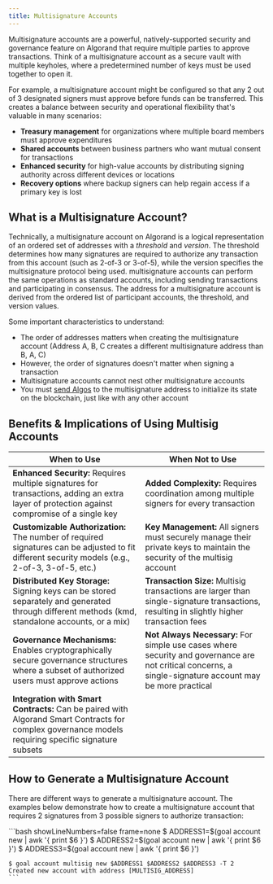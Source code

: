 ```yaml
---
title: Multisignature Accounts
---
```



Multisignature accounts are a powerful, natively-supported security and governance feature on Algorand that require multiple parties to approve transactions. Think of a multisignature account as a secure vault with multiple keyholes, where a predetermined number of keys must be used together to open it.

For example, a multisignature account might be configured so that any 2 out of 3 designated signers must approve before funds can be transferred. This creates a balance between security and operational flexibility that's valuable in many scenarios:

- **Treasury management** for organizations where multiple board members must approve expenditures
- **Shared accounts** between business partners who want mutual consent for transactions
- **Enhanced security** for high-value accounts by distributing signing authority across different devices or locations
- **Recovery options** where backup signers can help regain access if a primary key is lost

## What is a Multisignature Account?

Technically, a multisignature account on Algorand is a logical representation of an ordered set of addresses with a _threshold_ and _version_. The threshold determines how many signatures are required to authorize any transaction from this account (such as 2-of-3 or 3-of-5), while the version specifies the multisignature protocol being used.
multisignature accounts can perform the same operations as standard accounts, including sending transactions and participating in consensus. The address for a multisignature account is derived from the ordered list of participant accounts, the threshold, and version values.

Some important characteristics to understand:

- The order of addresses matters when creating the multisignature account (Address A, B, C creates a different multisignature address than B, A, C)
- However, the order of signatures doesn't matter when signing a transaction
- Multisignature accounts cannot nest other multisignature accounts
- You must [send Algos](/concepts/accounts/funding) to the multisignature address to initialize its state on the blockchain, just like with any other account

## Benefits & Implications of Using Multisig Accounts

| **When to Use**                                                                                                                                      | **When Not to Use**                                                                                                                                      |
| ---------------------------------------------------------------------------------------------------------------------------------------------------- | -------------------------------------------------------------------------------------------------------------------------------------------------------- |
| **Enhanced Security:** Requires multiple signatures for transactions, adding an extra layer of protection against compromise of a single key         | **Added Complexity:** Requires coordination among multiple signers for every transaction                                                                 |
| **Customizable Authorization:** The number of required signatures can be adjusted to fit different security models (e.g., 2-of-3, 3-of-5, etc.)      | **Key Management:** All signers must securely manage their private keys to maintain the security of the multisig account                                 |
| **Distributed Key Storage:** Signing keys can be stored separately and generated through different methods (kmd, standalone accounts, or a mix)      | **Transaction Size:** Multisig transactions are larger than single-signature transactions, resulting in slightly higher transaction fees                 |
| **Governance Mechanisms:** Enables cryptographically secure governance structures where a subset of authorized users must approve actions            | **Not Always Necessary:** For simple use cases where security and governance are not critical concerns, a single-signature account may be more practical |
| **Integration with Smart Contracts:** Can be paired with Algorand Smart Contracts for complex governance models requiring specific signature subsets |                                                                                                                                                          |

## How to Generate a Multisignature Account

There are different ways to generate a multisignature account. The examples below demonstrate how to create a multisignature account that requires 2 signatures from 3 possible signers to authorize transaction:

<Tabs syncKey='lang'>
  <TabItem label='Utils (TypeScript)' icon='seti:typescript'>
    <RemoteCode
      src='https://raw.githubusercontent.com/algorandfoundation/devportal-code-examples/refs/heads/main/projects/typescript-examples/algokit-utils-ts/accounts/multisignature-accounts.ts'
      snippet='MULTISIG_ACCOUNT'
      lang='ts'
      title='Multisignature Account'
      frame='none'
    />
  </TabItem>
  <TabItem label='Utils (Python)' icon='seti:python'>
    <RemoteCode
      src='https://raw.githubusercontent.com/algorandfoundation/devportal-code-examples/refs/heads/main/projects/python-examples/algokit_utils_py_examples/accounts/multisignature_accounts.py'
      snippet='MULTISIG_ACCOUNT'
      lang='py'
      title='Multisignature Account'
      frame='none'
    />
  </TabItem>
    <TabItem label='goal' icon='seti:shell'>
    ```bash showLineNumbers=false frame=none
    $ ADDRESS1=$(goal account new | awk '{ print $6 }')
    $ ADDRESS2=$(goal account new | awk '{ print $6 }')
    $ ADDRESS3=$(goal account new | awk '{ print $6 }')

    $ goal account multisig new $ADDRESS1 $ADDRESS2 $ADDRESS3 -T 2
    Created new account with address [MULTISIG_ADDRESS]
    ```

  </TabItem>
</Tabs>
